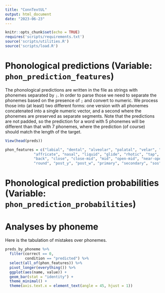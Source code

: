 ```yaml
---
title: "ConnTextUL"
output: html_document
date: "2023-06-23"
---
```


```r
knitr::opts_chunk$set(echo = TRUE)
requires('scripts/requirements.txt')
source('scripts/utilities.R')
source('scripts/load.R')

```

# Phonological predictions (Variable: `phon_prediction_features`)
The phonological predictions are written in the file as strings with phonemes separated by `;`. In order to parse those we need to separate the phonemes based on the presence of `;` and convert to numeric. We process those into (at least) two different forms: one version with all phonemes concatenated into a single numeric vector, and a second where the phonemes are preserved as separate segments. Note that the predictions are not padded, so the prediction for a word with 5 phonemes will be different than that with 7 phonemes, where the prediction (of course) should match the length of the target.

```r
View(head(preds))

```

```r
phon_features = c("labial", "dental", "alveolar", "palatal", "velar", "glottal", "stop", "fricative", 
             "affricate", "nasal", "liquid", "glide", "rhotic", "tap", "voice", "front", "center",
             "back", "close", "close-mid", "mid", "open-mid", "near-open", "open", "tense", "retroflex",
             "round", "post_y", "post_w", "primary", "secondary", "sos", "eos")

```

# Phonological prediction probabilities (Variable: `phon_prediction_probabilities`)



# Analyses by phoneme
Here is the tabulation of mistakes over phonemes.
```r
preds_by_phoneme %>% 
  filter(correct == 0,
         condition == "predicted") %>% 
  select(all_of(phon_features)) %>% 
  pivot_longer(everything()) %>% 
  ggplot(aes(name, value)) +
  geom_bar(stat = "identity") +
  theme_minimal() +
  theme(axis.text.x = element_text(angle = 45, hjust = 1))

```

